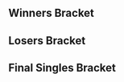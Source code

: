 {{DISPLAYTITLE:Norcal Validated 2: Singles Bracket}}{{SetGame|melee}}{{tabs static
|name1=Overview
|link1=Norcal_Validated/2
|name2=Singles Pools
|link2=Norcal_Validated/2/Singles Pools
|name3=Singles Bracket
|link3=Norcal_Validated/2/Singles_Bracket
|name4=Doubles Bracket
|link4=Norcal_Validated/2/Doubles_Bracket
|This=3
}}
{{BracketMatchSMWDisambig |oldtags=Rocky|newtags=Rocky (American player)}}
==Winners Bracket==
{{8DEWBracketA
<!-- Quarterfinals -->
|r1m1p1=SFAT |r1m1p1flag=us |r1m1p1score=3
|r1m1p2=gaR |r1m1p2flag=us |r1m1p2score=0
|r1m1win=1

|r1m2p1=Laudandus |r1m2p1flag=us |r1m2p1score=1
|r1m2p2=Azusa |r1m2p2flag=us |r1m2p2score=3
|r1m2win=2

|r1m3p1=Nintendude |r1m3p1flag=us |r1m3p1score=3
|r1m3p2=Chris Best |r1m3p2flag=us |r1m3p2score=0
|r1m3win=1

|r1m4p1=dizzkidboogie |r1m4p1flag=us |r1m4p1score=3
|r1m4p2=Ralph |r1m4p2flag=us |r1m4p2score=2
|r1m4win=1

<!-- SEMIFINALS -->
|r2m1p1=SFAT |r2m1p1flag=us |r2m1p1score=3
|r2m1p2=Azusa |r2m1p2flag=us |r2m1p2score=1
|r2m1win=1

|r2m2p1=Nintendude |r2m2p1flag=us |r2m2p1score=0
|r2m2p2=dizzkidboogie |r2m2p2flag=us |r2m2p2score=3
|r2m2win=2
}}
==Losers Bracket==
{{24DELBracketSmwA
|tourneylink=Norcal Validated/2
|tourneyname=Norcal Validated 2
|l1placement=17-24
|l2placement=13-16
|l3placement=9-12
|l4placement=7-8
|l5placement=5-6

|l1m1p1=Dr. Z |l1m1p1flag=us |l1m1p1score=3 |l1m1win=1
|l1m1p2=Groovy Green Hat |l1m1p2flag=us |l1m1p2score=0
|l1m2p1=Cactuar |l1m2p1flag=us |l1m2p1score=3 |l1m2win=1
|l1m2p2=Reno |l1m2p2flag=us |l1m2p2score=0
|l1m3p1=DiplomaticTucan |l1m3p1flag=us |l1m3p1score=0 |l1m3win=2
|l1m3p2=Mooninite |l1m3p2flag=us |l1m3p2score=3
|l1m4p1=ycz6 |l1m4p1flag=us |l1m4p1score=3 |l1m4win=1
|l1m4p2=Young Traplord |l1m4p2flag=us |l1m4p2score=0
|l1m5p1=Machiavelli |l1m5p1flag=us |l1m5p1score=2 |l1m5win=2
|l1m5p2=Frotaz |l1m5p2flag=us |l1m5p2score=3
|l1m6p1=Darrell |l1m6p1flag=us |l1m6p1score=3 |l1m6win=1
|l1m6p2=True Dong |l1m6p2flag=us |l1m6p2score=1
|l1m7p1=Imyt |l1m7p1flag=us |l1m7p1score=1 |l1m7win=2
|l1m7p2=Rocky |l1m7p2flag=us |l1m7p2score=3
|l1m8p1=Phil |l1m8p1flag=us |l1m8p1score=0 |l1m8win=2
|l1m8p2=Spark |l1m8p2flag=us |l1m8p2score=3

|l2m1p1=Dr. Z |l2m1p1flag=us |l2m1p1score=0 |l2m1win=2
|l2m1p2=Cactuar |l2m1p2flag=us |l2m1p2score=3
|l2m2p1=Mooninite |l2m2p1flag=us |l2m2p1score=3 |l2m2win=1
|l2m2p2=ycz6 |l2m2p2flag=us |l2m2p2score=0
|l2m3p1=Frotaz |l2m3p1flag=us |l2m3p1score=2 |l2m3win=2
|l2m3p2=Darrell |l2m3p2flag=us |l2m3p2score=3
|l2m4p1=Rocky |l2m4p1flag=us |l2m4p1score=3 |l2m4win=1
|l2m4p2=Spark |l2m4p2flag=us |l2m4p2score=2

|l3m1p1=Chris Best |l3m1p1flag=us |l3m1p1score=1 |l3m1win=2
|l3m1p2=Cactuar |l3m1p2flag=us |l3m1p2score=3
|l3m2p1=Ralph |l3m2p1flag=us |l3m2p1score=1 |l3m2win=2
|l3m2p2=Mooninite |l3m2p2flag=us |l3m2p2score=3
|l3m3p1=gaR |l3m3p1flag=us |l3m3p1score=1 |l3m3win=2
|l3m3p2=Darrell |l3m3p2flag=us |l3m3p2score=3
|l3m4p1=Laudandus |l3m4p1flag=us |l3m4p1score=3 |l3m4win=1
|l3m4p2=Rocky |l3m4p2flag=us |l3m4p2score=2

|l4m1p1=Cactuar |l4m1p1flag=us |l4m1p1score=3 |l4m1win=1
|l4m1p2=Mooninite |l4m1p2flag=us |l4m1p2score=0
|l4m2p1=Darrell |l4m2p1flag=us |l4m2p1score=0 |l4m2win=2
|l4m2p2=Laudandus |l4m2p2flag=us |l4m2p2score=3

|l5m1p1=Azusa |l5m1p1flag=us |l5m1p1score=3 |l5m1win=1
|l5m1p2=Cactuar |l5m1p2flag=us |l5m1p2score=1
|l5m2p1=Nintendude |l5m2p1flag=us |l5m2p1score=3 |l5m2win=1
|l5m2p2=Laudandus |l5m2p2flag=us |l5m2p2score=0
}}
<onlyinclude>
==Final Singles Bracket==
{{DEFinalSmwBracket
|export_score=true
|tourneylink=Norcal Validated/2
|tourneyname=Norcal Validated 2
|l1placement=4
|r2placement=3
|r3loserplacement=2
|r3winnerplacement=1

<!-- FROM WINNERS -->
|r1m1p1=SFAT |r1m1p1flag=us |r1m1p1score=3
|r1m1p2=dizzkidboogie |r1m1p2flag=us |r1m1p2score=0
|r1m1win=1

<!-- FROM LOSERS -->
|l1m1p1=Azusa |l1m1p1flag=us |l1m1p1score=3
|l1m1p2=Nintendude |l1m1p2flag=us |l1m1p2score=2
|l1m1win=1

<!-- LOSERS FINALS -->
|r2m1p1=dizzkidboogie |r2m1p1flag=us |r2m1p1score=3
|r2m1p2=Azusa |r2m1p2flag=us |r2m1p2score=2
|r2m1win=1

<!-- GRAND FINALS -->
|r3m1p1=SFAT |r3m1p1flag=us |r3m1p1score=3 |r3m2p1score=
|r3m1p2=dizzkidboogie |r3m1p2flag=us |r3m1p2score=1 |r3m2p2score=
|r3m1win=1
}}
</onlyinclude>
